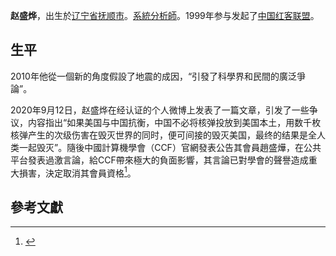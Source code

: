 {{Multiple issues|
{{Notability Unreferenced|time=2020-09-13T12:33:14+00:00}}
{{Disputed|time=2020-09-13T12:33:14+00:00}}
}}
{{Infobox person
| name                = 赵盛烨
| image               = 
| image_size          =
| caption             =
| gender              = 男
| birth_date          = {{birth date and age|1985|9|5}}
| birth_place         = {{CHN}}[[遼寧省|遼寧省]][[撫順|撫順]]
| death_date          =
| death_place         =
| nationality         = {{PRC}}
| ethnicity           = [[滿族|滿族]]
| occupation          = [[民间科学家|民间科学家]]
| known_for           = 發佈一篇被認為言論偏激的文章
| website             = {{sinaweibo|xodn|赵盛烨}}
}}

'''赵盛烨'''{{BD|1985年|9月5日||}}，出生於[[辽宁省|辽宁省]][[抚顺市|抚顺市]]。[[系統分析師|系統分析師]]。1999年参与发起了[[中国红客联盟|中国红客联盟]]。

== 生平 ==

2010年他從一個新的角度假設了地震的成因，“引發了科學界和民間的廣泛爭論”。

2020年9月12日，赵盛烨在经认证的个人微博上发表了一篇文章，引发了一些争议，内容指出“如果美国与中国抗衡，中国不必将核弹投放到美国本土，用数千枚核弹产生的次级伤害在毁灭世界的同时，便可间接的毁灭美国，最终的结果是全人类一起毁灭”。隨後中國計算機學會（CCF）官網發表公告其會員趙盛燁，在公共平台發表過激言論，給CCF帶來極大的負面影響，其言論已對學會的聲譽造成重大損害，決定取消其會員資格<ref>{{Cite web|title=取消赵盛烨CCF会员资格的公告-中国计算机学会|url=https://www.ccf.org.cn/Focus/2020-09-21/708175.shtml|access-date=2021-06-09|work=www.ccf.org.cn|archive-date=2021-06-09|archive-url=https://web.archive.org/web/20210609233619/https://www.ccf.org.cn/Focus/2020-09-21/708175.shtml|dead-url=no}}</ref>。

==參考文獻==
{{reflist|30em}}